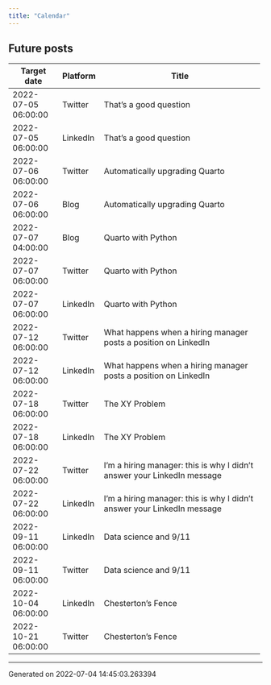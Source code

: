 ```yaml
---
title: "Calendar"
---
```

## Future posts

+---------------------+------------+-------------------------------------------------------------------------+
| Target date         | Platform   | Title                                                                   |
+=====================+============+=========================================================================+
| 2022-07-05 06:00:00 | Twitter    | That's a good question                                                  |
+---------------------+------------+-------------------------------------------------------------------------+
| 2022-07-05 06:00:00 | LinkedIn   | That's a good question                                                  |
+---------------------+------------+-------------------------------------------------------------------------+
| 2022-07-06 06:00:00 | Twitter    | Automatically upgrading Quarto                                          |
+---------------------+------------+-------------------------------------------------------------------------+
| 2022-07-06 06:00:00 | Blog       | Automatically upgrading Quarto                                          |
+---------------------+------------+-------------------------------------------------------------------------+
| 2022-07-07 04:00:00 | Blog       | Quarto with Python                                                      |
+---------------------+------------+-------------------------------------------------------------------------+
| 2022-07-07 06:00:00 | Twitter    | Quarto with Python                                                      |
+---------------------+------------+-------------------------------------------------------------------------+
| 2022-07-07 06:00:00 | LinkedIn   | Quarto with Python                                                      |
+---------------------+------------+-------------------------------------------------------------------------+
| 2022-07-12 06:00:00 | Twitter    | What happens when a hiring manager posts a position on LinkedIn         |
+---------------------+------------+-------------------------------------------------------------------------+
| 2022-07-12 06:00:00 | LinkedIn   | What happens when a hiring manager posts a position on LinkedIn         |
+---------------------+------------+-------------------------------------------------------------------------+
| 2022-07-18 06:00:00 | Twitter    | The XY Problem                                                          |
+---------------------+------------+-------------------------------------------------------------------------+
| 2022-07-18 06:00:00 | LinkedIn   | The XY Problem                                                          |
+---------------------+------------+-------------------------------------------------------------------------+
| 2022-07-22 06:00:00 | Twitter    | I'm a hiring manager: this is why I didn't answer your LinkedIn message |
+---------------------+------------+-------------------------------------------------------------------------+
| 2022-07-22 06:00:00 | LinkedIn   | I'm a hiring manager: this is why I didn't answer your LinkedIn message |
+---------------------+------------+-------------------------------------------------------------------------+
| 2022-09-11 06:00:00 | LinkedIn   | Data science and 9/11                                                   |
+---------------------+------------+-------------------------------------------------------------------------+
| 2022-09-11 06:00:00 | Twitter    | Data science and 9/11                                                   |
+---------------------+------------+-------------------------------------------------------------------------+
| 2022-10-04 06:00:00 | LinkedIn   | Chesterton's Fence                                                      |
+---------------------+------------+-------------------------------------------------------------------------+
| 2022-10-21 06:00:00 | Twitter    | Chesterton's Fence                                                      |
+---------------------+------------+-------------------------------------------------------------------------+
-----------------------------------
Generated on 2022-07-04 14:45:03.263394

